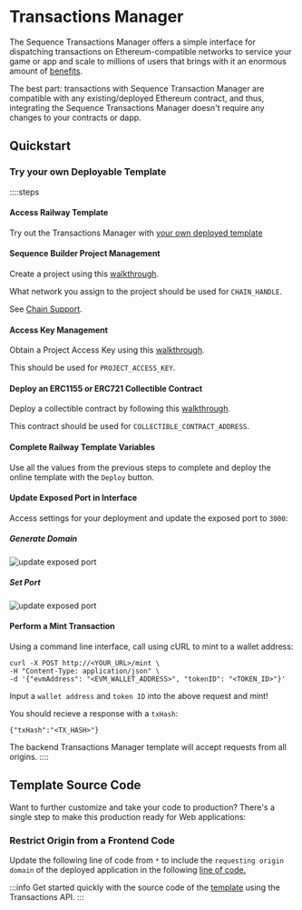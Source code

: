 
# Transactions Manager

The Sequence Transactions Manager offers a simple interface for dispatching transactions on Ethereum-compatible networks to service your game or app and scale to millions of users that brings with it an enormous amount of [benefits](/api/transactions/overview#benefits).

The best part: transactions with Sequence Transaction Manager are compatible with any existing/deployed Ethereum contract, and thus, integrating the Sequence Transactions Manager doesn't require any changes to your contracts or dapp. 

## Quickstart

### Try your own Deployable Template 

::::steps
#### Access Railway Template

Try out the Transactions Manager with [your own deployed template](https://railway.app/template/ERJVm2)

#### Sequence Builder Project Management

Create a project using this [walkthrough](/solutions/builder/getting-started).

What network you assign to the project should be used for `CHAIN_HANDLE`. 

See [Chain Support](/solutions/technical-references/chain-support). 

#### Access Key Management

Obtain a Project Access Key using this [walkthrough](/solutions/builder/getting-started#claim-an-api-access-key).

This should be used for `PROJECT_ACCESS_KEY`.

#### Deploy an ERC1155 or ERC721 Collectible Contract

Deploy a collectible contract by following this [walkthrough](/solutions/collectibles/contracts/deploy-an-item-collection).

This contract should be used for `COLLECTIBLE_CONTRACT_ADDRESS`.

#### Complete Railway Template Variables
Use all the values from the previous steps to complete and deploy the online template with the `Deploy` button.

#### Update Exposed Port in Interface
Access settings for your deployment and update the exposed port to `3000`:

##### Generate Domain
![update exposed port](/img/payments/transactions_api_service_deployed_generate_domain.png)

##### Set Port
![update exposed port](/img/payments/transactions_api_service_deployed_set_port_generate_domain.png)

#### Perform a Mint Transaction

Using a command line interface, call using cURL to mint to a wallet address:

```shell
curl -X POST http://<YOUR_URL>/mint \
-H "Content-Type: application/json" \
-d '{"evmAddress": "<EVM_WALLET_ADDRESS>", "tokenID": "<TOKEN_ID>"}'
```

Input a `wallet address` and `token ID` into the above request and mint!

You should recieve a response with a `txHash`:

```shell
{"txHash":"<TX_HASH>"}
```

<Callout type='info'>
The backend Transactions Manager template will accept requests from all origins.
</Callout>
::::

## Template Source Code

Want to further customize and take your code to production? There's a single step to make this production ready for Web applications:

### Restrict Origin from a Frontend Code

Update the following line of code from `*` to include the `requesting origin domain` of the deployed application in the following [line of code.](https://github.com/moskalyk/nodejs-transactions-api/blob/master/server/server.ts#L12)

:::info
Get started quickly with the source code of the [template](https://github.com/0xsequence-demos/template-node-transactions-backend) using the Transactions API.
:::